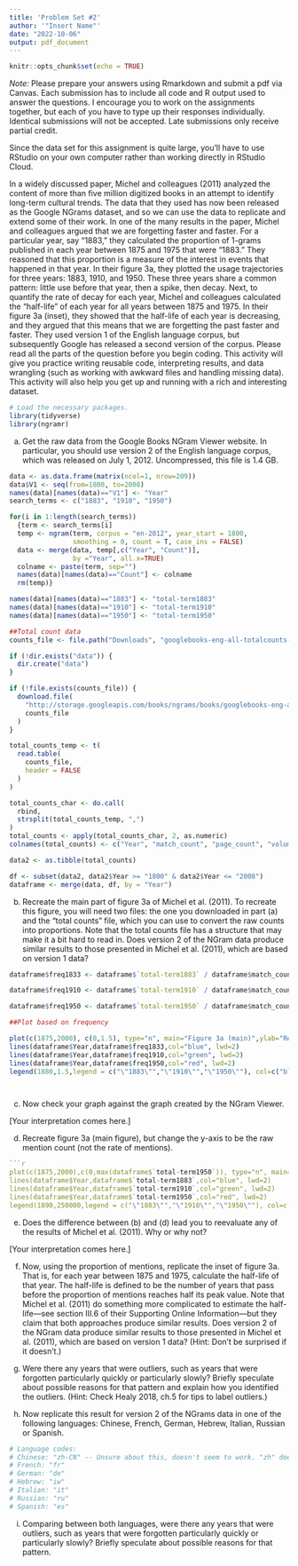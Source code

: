 ```yaml
---
title: 'Problem Set #2'
author: '"Insert Name"'
date: "2022-10-06"
output: pdf_document
---
```


```r
knitr::opts_chunk$set(echo = TRUE)
```

*Note:* Please prepare your answers using Rmarkdown and submit a pdf via Canvas. Each submission has to include all code and R output used to answer the questions. I encourage you to work on the assignments together, but each of you have to type up their responses individually. Identical submissions will not be accepted. Late submissions only receive partial credit.

Since the data set for this assignment is quite large, you'll have to use RStudio on your own computer rather than working directly in RStudio Cloud.

In a widely discussed paper, Michel and colleagues (2011) analyzed the content of more than five million digitized books in an attempt to identify long-term cultural trends. The data that they used has now been released as the Google NGrams dataset, and so we can use the data to replicate and extend some of their work. In one of the many results in the paper, Michel and colleagues argued that we are forgetting faster and faster. For a particular year, say "1883," they calculated the proportion of 1-grams published in each year between 1875 and 1975 that were "1883." They reasoned that this proportion is a measure of the interest in events that happened in that year. In their figure 3a, they plotted the usage trajectories for three years: 1883, 1910, and 1950. These three years share a common pattern: little use before that year, then a spike, then decay. Next, to quantify the rate of decay for each year, Michel and colleagues calculated the “half-life” of each year for all years between 1875 and 1975. In their figure 3a (inset), they showed that the half-life of each year is decreasing, and they argued that this means that we are forgetting the past faster and faster. They used version 1 of the English language corpus, but subsequently Google has released a second version of the corpus. Please read all the parts of the question before you begin coding. This activity will give you practice writing reusable code, interpreting results, and data wrangling (such as working with awkward files and handling missing data). This activity will also help you get up and running with a rich and interesting dataset.

```r
# Load the necessary packages.
library(tidyverse)
library(ngramr)
```

a) Get the raw data from the Google Books NGram Viewer website. In particular, you should use version 2 of the English language corpus, which was released on July 1, 2012. Uncompressed, this file is 1.4 GB.

```r

data <- as.data.frame(matrix(ncol=1, nrow=209))
data$V1 <- seq(from=1800, to=2008)
names(data)[names(data)=="V1"] <- "Year"
search_terms <- c("1883", "1910", "1950")

for(i in 1:length(search_terms))
  {term <- search_terms[i]
  temp <- ngram(term, corpus = "en-2012", year_start = 1800,
                smoothing = 0, count = T, case_ins = FALSE)
  data <- merge(data, temp[,c("Year", "Count")], 
                by ="Year", all.x=TRUE)
  colname <- paste(term, sep="")
  names(data)[names(data)=="Count"] <- colname
  rm(temp)}

names(data)[names(data)=="1883"] <- "total-term1883"
names(data)[names(data)=="1910"] <- "total-term1910"
names(data)[names(data)=="1950"] <- "total-term1950"

##Total count data
counts_file <- file.path("Downloads", "googlebooks-eng-all-totalcounts-20120701.txt")

if (!dir.exists("data")) {
  dir.create("data")
}

if (!file.exists(counts_file)) {
  download.file(
    "http://storage.googleapis.com/books/ngrams/books/googlebooks-eng-all-totalcounts-20120701.txt",
    counts_file
  )
}

total_counts_temp <- t(
  read.table(
    counts_file, 
    header = FALSE
  )
)

total_counts_char <- do.call(
  rbind, 
  strsplit(total_counts_temp, ",")
)
total_counts <- apply(total_counts_char, 2, as.numeric)
colnames(total_counts) <- c("Year", "match_count", "page_count", "volume_count")

data2 <- as.tibble(total_counts)

df <- subset(data2, data2$Year >= "1800" & data2$Year <= "2008")
dataframe <- merge(data, df, by = "Year")


```


b) Recreate the main part of figure 3a of Michel et al. (2011). To recreate this figure, you will need two files: the one you downloaded in part (a) and the "total counts" file, which you can use to convert the raw counts into proportions. Note that the total counts file has a structure that may make it a bit hard to read in. Does version 2 of the NGram data produce similar results to those presented in Michel et al. (2011), which are based on version 1 data?

```r

dataframe$freq1833 <- dataframe$`total-term1883` / dataframe$match_count* 10000

dataframe$freq1910 <- dataframe$`total-term1910` / dataframe$match_count* 10000

dataframe$freq1950 <- dataframe$`total-term1950` / dataframe$match_count* 10000

##Plot based on frequency

plot(c(1875,2000), c(0,1.5), type="n", main="Figure 3a (main)",ylab="Relative Frequency", xlab="Year")
lines(dataframe$Year,dataframe$freq1833,col="blue", lwd=2)
lines(dataframe$Year,dataframe$freq1910,col="green", lwd=2)
lines(dataframe$Year,dataframe$freq1950,col="red", lwd=2)
legend(1880,1.5,legend = c("\"1883\"","\"1910\"","\"1950\""), col=c("blue","green","red"),cex=.8, lwd=2, y.intersp=1)




```

c) Now check your graph against the graph created by the NGram Viewer.

[Your interpretation comes here.]

d) Recreate figure 3a (main figure), but change the y-axis to be the raw mention count (not the rate of mentions).

```r


```r

plot(c(1875,2000),c(0,max(dataframe$`total-term1950`)), type="n", main="Figure 3a, absolute counts",ylab="Count", xlab="Year")
lines(dataframe$Year,dataframe$`total-term1883`,col="blue", lwd=2)
lines(dataframe$Year,dataframe$`total-term1910`,col="green", lwd=2)
lines(dataframe$Year,dataframe$`total-term1950`,col="red", lwd=2)
legend(1890,250000,legend = c("\"1883\"","\"1910\"","\"1950\""), col=c("blue","green","red"),cex=.8, lwd=2, y.intersp=1)

```

e) Does the difference between (b) and (d) lead you to reevaluate any of the results of Michel et al. (2011). Why or why not?

[Your interpretation comes here.]

f) Now, using the proportion of mentions, replicate the inset of figure 3a. That is, for each year between 1875 and 1975, calculate the half-life of that year. The half-life is defined to be the number of years that pass before the proportion of mentions reaches half its peak value. Note that Michel et al. (2011) do something more complicated to estimate the half- life---see section III.6 of their Supporting Online Information---but they claim that both approaches produce similar results. Does version 2 of the NGram data produce similar results to those presented in Michel et al. (2011), which are based on version 1 data? (Hint: Don’t be surprised if it doesn’t.)



g) Were there any years that were outliers, such as years that were forgotten particularly quickly or particularly slowly? Briefly speculate about possible reasons for that pattern and explain how you identified the outliers. (Hint: Check Healy 2018, ch.5 for tips to label outliers.)



h) Now replicate this result for version 2 of the NGrams data in one of the following languages: Chinese, French, German, Hebrew, Italian, Russian or Spanish.

```r
# Language codes:
# Chinese: "zh-CN" -- Unsure about this, doesn't seem to work. "zh" doesn't work.
# French: "fr"
# German: "de"
# Hebrew: "iw"
# Italian: "it"
# Russian: "ru"
# Spanish: "es"
```

i) Comparing between both languages, were there any years that were outliers, such as years that were forgotten particularly quickly or particularly slowly? Briefly speculate about possible reasons for that pattern.


